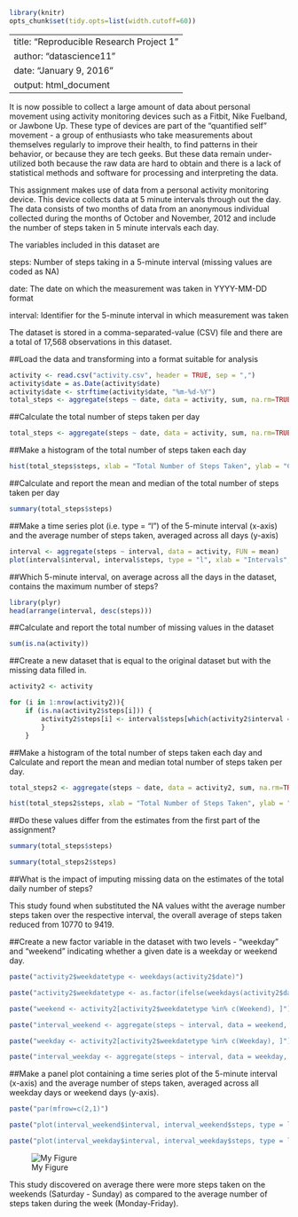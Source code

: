 ```r
library(knitr)
opts_chunk$set(tidy.opts=list(width.cutoff=60))
```


---
title: "Reproducible Research Project 1"
author: "datascience11"
date: "January 9, 2016"
output: html_document
---

It is now possible to collect a large amount of data about personal movement using activity monitoring devices such as a Fitbit, Nike Fuelband, or Jawbone Up. These type of devices are part of the "quantified self" movement - a group of enthusiasts who take measurements about themselves regularly to improve their health, to find patterns in their behavior, or because they are tech geeks. But these data remain under-utilized both because the raw data are hard to obtain and there is a lack of statistical methods and software for processing and interpreting the data.

This assignment makes use of data from a personal activity monitoring device. This device collects data at 5 minute intervals through out the day. The data consists of two months of data from an anonymous individual collected during the months of October and November, 2012 and include the number of steps taken in 5 minute intervals each day.

The variables included in this dataset are
    
steps: Number of steps taking in a 5-minute interval (missing values are coded as NA)

date: The date on which the measurement was taken in YYYY-MM-DD format

interval: Identifier for the 5-minute interval in which measurement was taken

The dataset is stored in a comma-separated-value (CSV) file and there are a total of 17,568 observations in this dataset.

##Load the data and transforming into a format suitable for analysis

```r
activity <- read.csv("activity.csv", header = TRUE, sep = ",")
activity$date = as.Date(activity$date)
activity$date <- strftime(activity$date, "%m-%d-%Y")
total_steps <- aggregate(steps ~ date, data = activity, sum, na.rm=TRUE)

```

##Calculate the total number of steps taken per day

```r
total_steps <- aggregate(steps ~ date, data = activity, sum, na.rm=TRUE)
```

##Make a histogram of the total number of steps taken each day

```r
hist(total_steps$steps, xlab = "Total Number of Steps Taken", ylab = "Count", main = "Total Number Steps Taken by Date", ylim = c(0,30))
```

##Calculate and report the mean and median of the total number of steps taken per day

```r
summary(total_steps$steps)
```

##Make a time series plot (i.e. type = "l") of the 5-minute interval (x-axis) and the average number of steps taken, averaged across all days (y-axis)

```r
interval <- aggregate(steps ~ interval, data = activity, FUN = mean)
plot(interval$interval, interval$steps, type = "l", xlab = "Intervals", ylab = "Number of Steps", main = "Total Number of Steps by Intervals")
```

##Which 5-minute interval, on average across all the days in the dataset, contains the maximum number of steps?

```r
library(plyr)
head(arrange(interval, desc(steps)))
```

##Calculate and report the total number of missing values in the dataset

```r
sum(is.na(activity))
```

##Create a new dataset that is equal to the original dataset but with the missing data filled in.

```r
activity2 <- activity

for (i in 1:nrow(activity2)){
    if (is.na(activity2$steps[i])) {
        activity2$steps[i] <- interval$steps[which(activity2$interval == interval$interval)] 
        }
    }
```


##Make a histogram of the total number of steps taken each day and Calculate and report the mean and median total number of steps taken per day.  

```r
total_steps2 <- aggregate(steps ~ date, data = activity2, sum, na.rm=TRUE)

hist(total_steps2$steps, xlab = "Total Number of Steps Taken", ylab = "Count", main = "Total Number Steps Taken by Date", ylim = c(0,30))
```

##Do these values differ from the estimates from the first part of the assignment?

```r
summary(total_steps$steps)

```

```r
summary(total_steps2$steps)

```

##What is the impact of imputing missing data on the estimates of the total daily number of steps?

This study found when substituted the NA values witht the average number steps taken over the respective interval, the overall average of steps taken reduced from 10770 to 9419.

##Create a new factor variable in the dataset with two levels - "weekday" and "weekend" indicating whether a given date is a weekday or weekend day.

```r
paste("activity2$weekdatetype <- weekdays(activity2$date)")

paste("activity2$weekdatetype <- as.factor(ifelse(weekdays(activity2$date) %in% c(Saturday, Sunday), Weekend, Weekday))")

paste("weekend <- activity2[activity2$weekdatetype %in% c(Weekend), ]")

paste("interval_weekend <- aggregate(steps ~ interval, data = weekend, FUN = mean)")

paste("weekday <- activity2[activity2$weekdatetype %in% c(Weekday), ]")

paste("interval_weekday <- aggregate(steps ~ interval, data = weekday, FUN = mean)")

```


##Make a panel plot containing a time series plot of the 5-minute interval (x-axis) and the average number of steps taken, averaged across all weekday days or weekend days (y-axis).

```r
paste("par(mfrow=c(2,1)")

paste("plot(interval_weekend$interval, interval_weekend$steps, type = l, xlab = Interval, ylab = Average Number of Steps, col = red, main = Weekend)")

paste("plot(interval_weekday$interval, interval_weekday$steps, type = l, xlab = Interval, ylab = Average Number of Steps, col = red, main = Weekday)")

```

![My Figure](weekdays_comp.png)

This study discovered on average there were more steps taken on the weekends (Saturday - Sunday) as compared to the average number of steps taken during the week (Monday-Friday).